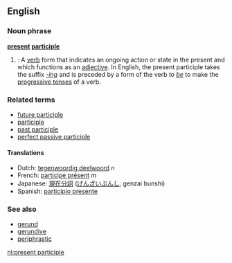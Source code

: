 ==English==
===Noun phrase===
'''[[present]] [[participle]]'''

#{{grammar}}: A [[verb]] form that indicates an ongoing action or state in the present and which functions as an [[adjective]]. In English, the present participle takes the suffix ''[[-ing]]'' and is preceded by a form of the verb ''to [[be]]'' to make the [[progressive tense]]s of a verb.

===Related terms===
*[[future participle]]   <!-- Latin futurus, venturus, amaturus... -->
*[[participle]]
*[[past participle]]
*[[perfect passive participle]]

====Translations====
*Dutch: [[tegenwoordig deelwoord]] ''n''
*French: [[participe présent]] ''m''
*Japanese: [[現在分詞]] ([[げんざいぶんし]], genzai bunshi)
*Spanish: [[participio presente]]

===See also===
*[[gerund]]
*[[gerundive]]
*[[periphrastic]]

[[nl:present participle]]